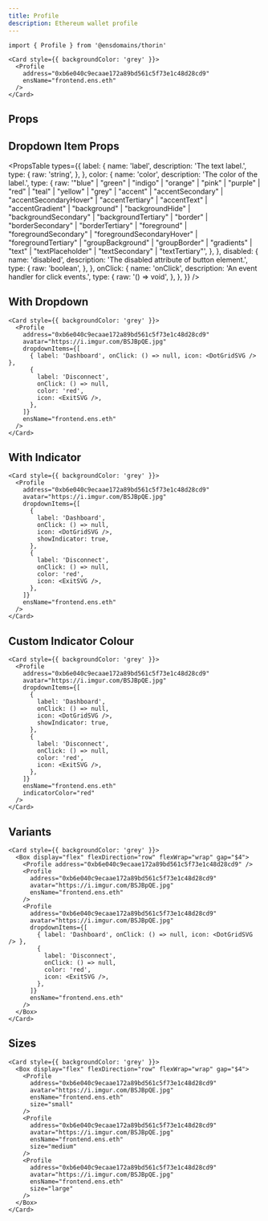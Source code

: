 ```yaml
---
title: Profile
description: Ethereum wallet profile
---
```


```tsx
import { Profile } from '@ensdomains/thorin'
```

```tsx expand=true live=true
<Card style={{ backgroundColor: 'grey' }}>
  <Profile
    address="0xb6e040c9ecaae172a89bd561c5f73e1c48d28cd9"
    ensName="frontend.ens.eth"
  />
</Card>
```

## Props

<PropsTable sourceLink={sourceLink} types={types} />

## Dropdown Item Props

<PropsTable
  types={{
    label: {
      name: 'label',
      description: 'The text label.',
      type: {
        raw: 'string',
      },
    },
    color: {
      name: 'color',
      description: 'The color of the label.',
      type: {
        raw: '"blue" | "green" | "indigo" | "orange" | "pink" | "purple" | "red" | "teal" | "yellow" | "grey" | "accent" | "accentSecondary" | "accentSecondaryHover" | "accentTertiary" | "accentText" | "accentGradient" | "background" | "backgroundHide" | "backgroundSecondary" | "backgroundTertiary" | "border" | "borderSecondary" | "borderTertiary" | "foreground" | "foregroundSecondary" | "foregroundSecondaryHover" | "foregroundTertiary" | "groupBackground" | "groupBorder" | "gradients" | "text" | "textPlaceholder" | "textSecondary" | "textTertiary"',
      },
    },
    disabled: {
      name: 'disabled',
      description: 'The disabled attribute of button element.',
      type: {
        raw: 'boolean',
      },
    },
    onClick: {
      name: 'onClick',
      description: 'An event handler for click events.',
      type: {
        raw: '() => void',
      },
    },
  }}
/>

## With Dropdown

```tsx live=true minHeight=300px
<Card style={{ backgroundColor: 'grey' }}>
  <Profile
    address="0xb6e040c9ecaae172a89bd561c5f73e1c48d28cd9"
    avatar="https://i.imgur.com/BSJBpQE.jpg"
    dropdownItems={[
      { label: 'Dashboard', onClick: () => null, icon: <DotGridSVG /> },
      {
        label: 'Disconnect',
        onClick: () => null,
        color: 'red',
        icon: <ExitSVG />,
      },
    ]}
    ensName="frontend.ens.eth"
  />
</Card>
```

## With Indicator

```tsx live=true minHeight=300px
<Card style={{ backgroundColor: 'grey' }}>
  <Profile
    address="0xb6e040c9ecaae172a89bd561c5f73e1c48d28cd9"
    avatar="https://i.imgur.com/BSJBpQE.jpg"
    dropdownItems={[
      {
        label: 'Dashboard',
        onClick: () => null,
        icon: <DotGridSVG />,
        showIndicator: true,
      },
      {
        label: 'Disconnect',
        onClick: () => null,
        color: 'red',
        icon: <ExitSVG />,
      },
    ]}
    ensName="frontend.ens.eth"
  />
</Card>
```

## Custom Indicator Colour

```tsx live=true minHeight=300px
<Card style={{ backgroundColor: 'grey' }}>
  <Profile
    address="0xb6e040c9ecaae172a89bd561c5f73e1c48d28cd9"
    avatar="https://i.imgur.com/BSJBpQE.jpg"
    dropdownItems={[
      {
        label: 'Dashboard',
        onClick: () => null,
        icon: <DotGridSVG />,
        showIndicator: true,
      },
      {
        label: 'Disconnect',
        onClick: () => null,
        color: 'red',
        icon: <ExitSVG />,
      },
    ]}
    ensName="frontend.ens.eth"
    indicatorColor="red"
  />
</Card>
```

## Variants

```tsx live=true minHeight=300px
<Card style={{ backgroundColor: 'grey' }}>
  <Box display="flex" flexDirection="row" flexWrap="wrap" gap="$4">
    <Profile address="0xb6e040c9ecaae172a89bd561c5f73e1c48d28cd9" />
    <Profile
      address="0xb6e040c9ecaae172a89bd561c5f73e1c48d28cd9"
      avatar="https://i.imgur.com/BSJBpQE.jpg"
      ensName="frontend.ens.eth"
    />
    <Profile
      address="0xb6e040c9ecaae172a89bd561c5f73e1c48d28cd9"
      avatar="https://i.imgur.com/BSJBpQE.jpg"
      dropdownItems={[
        { label: 'Dashboard', onClick: () => null, icon: <DotGridSVG /> },
        {
          label: 'Disconnect',
          onClick: () => null,
          color: 'red',
          icon: <ExitSVG />,
        },
      ]}
      ensName="frontend.ens.eth"
    />
  </Box>
</Card>
```

## Sizes

```tsx live=true
<Card style={{ backgroundColor: 'grey' }}>
  <Box display="flex" flexDirection="row" flexWrap="wrap" gap="$4">
    <Profile
      address="0xb6e040c9ecaae172a89bd561c5f73e1c48d28cd9"
      avatar="https://i.imgur.com/BSJBpQE.jpg"
      ensName="frontend.ens.eth"
      size="small"
    />
    <Profile
      address="0xb6e040c9ecaae172a89bd561c5f73e1c48d28cd9"
      avatar="https://i.imgur.com/BSJBpQE.jpg"
      ensName="frontend.ens.eth"
      size="medium"
    />
    <Profile
      address="0xb6e040c9ecaae172a89bd561c5f73e1c48d28cd9"
      avatar="https://i.imgur.com/BSJBpQE.jpg"
      ensName="frontend.ens.eth"
      size="large"
    />
  </Box>
</Card>
```
